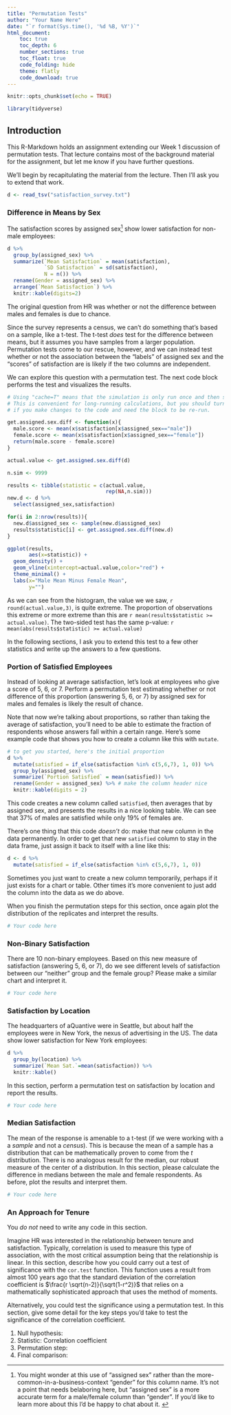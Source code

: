```yaml
---
title: "Permutation Tests"
author: "Your Name Here"
date: "`r format(Sys.time(), '%d %B, %Y')`"
html_document:
    toc: true
    toc_depth: 6
    number_sections: true
    toc_float: true
    code_folding: hide
    theme: flatly
    code_download: true
---
```


```r
knitr::opts_chunk$set(echo = TRUE)

library(tidyverse)
```


## Introduction

This R-Markdown holds an assignment extending our Week 1 discussion
of permutation tests. That lecture contains most of the background
material for the assignment, but let me know if you have further questions.

We'll begin by recapitulating the material from the lecture. Then
I'll ask you to extend that work. 

```r

d <- read_tsv("satisfaction_survey.txt")

```


### Difference in Means by Sex

The satisfaction scores by assigned sex^[
You might wonder at this use of "assigned sex" rather than the 
more-common-in-a-business-context "gender" for this column name. 
It's not a point that needs belaboring here, but
"assigned sex" is a more accurate term for a male/female column than "gender". If
you'd like to learn more about this I'd be happy to chat about it. ] 
show lower satisfaction for non-male employees: 

```r
d %>% 
  group_by(assigned_sex) %>% 
  summarize(`Mean Satisfaction` = mean(satisfaction),
            `SD Satisfaction` = sd(satisfaction),
            N = n()) %>% 
  rename(Gender = assigned_sex) %>% 
  arrange(`Mean Satisfaction`) %>% 
  knitr::kable(digits=2)

```

The original question from HR was whether or not the difference between males and 
females is due to chance. 

Since the survey represents a census, we can't do something that's based on a 
sample, like a t-test. The t-test _does_ test for the difference between means, but 
it assumes you have samples from a larger population. Permutation tests come to our
rescue, however, and we can instead test whether or 
not the association between the "labels" of assigned sex and the "scores" of satisfaction are 
is likely if the two columns are independent. 

We can explore this question with a permutation test. The next code block performs the 
test and visualizes the results.

```r
# Using "cache=T" means that the simulation is only run once and then stored. 
# This is convenient for long-running calculations, but you should turn it off
# if you make changes to the code and need the block to be re-run.

get.assigned.sex.diff <- function(x){
  male.score <- mean(x$satisfaction[x$assigned_sex=="male"])
  female.score <- mean(x$satisfaction[x$assigned_sex=="female"])
  return(male.score - female.score)
}

actual.value <- get.assigned.sex.diff(d) 

n.sim <- 9999

results <- tibble(statistic = c(actual.value,
                                rep(NA,n.sim)))
new.d <- d %>% 
  select(assigned_sex,satisfaction)

for(i in 2:nrow(results)){
  new.d$assigned_sex <- sample(new.d$assigned_sex)
  results$statistic[i] <- get.assigned.sex.diff(new.d)
}

ggplot(results,
       aes(x=statistic)) + 
  geom_density() + 
  geom_vline(xintercept=actual.value,color="red") + 
  theme_minimal() + 
  labs(x="Male Mean Minus Female Mean",
       y="")

```

As we can see from the histogram, the value we we saw, `r round(actual.value,3)`, is 
quite extreme. The proportion of observations this extreme or more extreme than this are 
`r mean(results$statistic >= actual.value)`. The two-sided test has the same p-value: 
`r mean(abs(results$statistic) >= actual.value)`

In the following sections, I ask you to extend this test to a few other statistics and 
write up the answers to a few questions. 

### Portion of Satisfied Employees

Instead of looking at average satisfaction, let's look at employees who give a 
score of 5, 6, or 7. Perform a permutation test estimating whether or not difference
of this proportion (answering 5, 6, or 7) by assigned sex for males and females is likely 
the result of chance. 

Note that now we're talking about proportions, so rather than
taking the average of satisfaction, you'll need to be able to estimate the fraction 
of respondents whose answers fall within a certain range. Here's some example code that shows you how to create a column like this 
with `mutate`.

```r
# to get you started, here's the initial proportion
d %>% 
  mutate(satisfied = if_else(satisfaction %in% c(5,6,7), 1, 0)) %>% 
  group_by(assigned_sex) %>% 
  summarize(`Portion Satisfied` = mean(satisfied)) %>% 
  rename(Gender = assigned_sex) %>% # make the column header nice
  knitr::kable(digits = 2)

```

This code creates a new column called `satisfied`, then averages that 
by assigned sex, and presents the results in a nice looking table. We can see
that 37% of males are satisfied while only 19% of females are. 

There's
one thing that this code _doesn't_ do: make that new column in the data permanently. In
order to get that new `satisfied` column to stay in the data frame, just assign
it back to itself with a line like this: 

```r
d <- d %>% 
  mutate(satisfied = if_else(satisfaction %in% c(5,6,7), 1, 0))
```

Sometimes you just want to create a new column temporarily, perhaps if it just
exists for a chart or table. Other times it's more convenient to just add
the column into the data as we do above.

When you finish the permutation steps for this section, once again 
plot the distribution of the replicates and interpret the results. 

```r


# Your code here

```

<!-- Interpret your chart here. This is an R Markdown comment, but your text
     should just be regular text in the document. --> 
     
     
### Non-Binary Satisfaction

There are 10 non-binary employees. Based on this new measure of 
satisfaction (answering 5, 6, or 7), do we see different levels
of satisfaction between our "neither" group and the female group? Please
make a similar chart and interpret it.

```r

# Your code here

```


### Satisfaction by Location

The headquarters of aQuantive were in Seattle, but about half the employees 
were in New York, the nexus of advertising in the US. The data show lower
satisfaction for New York employees: 
```r
d %>% 
  group_by(location) %>% 
  summarize(`Mean Sat.`=mean(satisfaction)) %>% 
  knitr::kable()
```

In this section, perform a permutation test on satisfaction by location and report 
the results. 

```r

# Your code here

```

### Median Satisfaction

The mean of the response is amenable to a t-test (if we were working with a 
a _sample_ and not a _census_). This is because the mean of a sample has a distribution
that can be mathematically proven to come from the $t$ distribution. There is no
analogous result for the median, our robust measure of the center
of a distribution. In this section, please calculate the difference in 
medians between the male and female respondents. As before, plot the results 
and interpret them. 

```r

# Your code here

```


### An Approach for Tenure

You *do not* need to write any code in this section. 

Imagine HR was interested in the relationship between tenure and satisfaction. 
Typically, correlation is used to measure this type of association, 
with the most critical assumption being that the relationship is linear. In this 
section, describe how you could carry out a test of significance with the `cor.test`
function. This function uses a result from almost 100 years ago that the standard
deviation of the correlation coefficient is $\frac{r \sqrt(n-2)}{\sqrt(1-r^2)}$ that 
relies on a mathematically sophisticated approach that uses the method of moments. 

Alternatively, you could test the significance using a permutation test. In this section,
give some detail for the key steps you'd take to test the significance of the 
correlation coefficient. 

1. Null hypothesis: 
1. Statistic: Correlation coefficient <!-- I did this one for you! -->  
1. Permutation step: <!-- What permutation step would you carry out to test that 
                          is in accordance with the null hypothesis? --> 
1. Final comparison: <!-- What comparison do you make at the end? -->                         
